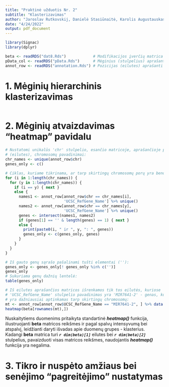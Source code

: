 ```yaml
---
title: "Praktinė užduotis Nr. 2"
subtitle: "Klasterizavimas"
author: "Jaroslav Rutkovskij, Danielė Stasiūnaitė, Karolis Augustauskas (JDK)"
date: "4/24/2022"
output: pdf_document
---
```

```r
library(Signac)
library(dplyr)
```

```r
beta <- readRDS("dat8.Rds")            # Modifikacijos įverčių matrica
pData_col <- readRDS("pData.Rds")      # Mėginius (stulpelius) aprašanti matrica
annot_row <- readRDS("annotation.Rds") # Pozicijas (eilutes) aprašanti matrica
```

# 1. Mėginių hierarchinis klasterizavimas
```r
```

# 2. Mėginių atvaizdavimas "heatmap" pavidalu
```r
# Nustatomi unikalūs 'chr' stulpelio, esančio matricoje, aprašančioje pozicijas
# (eilutes), chromosomų pavadinimai:
chr_names <- unique(annot_row$chr)     
genes_only <- c()

# Ciklas, kuriame tikrinama, ar tarp skirtingų chromosomų porų yra bendrų genų:
for (i in 1:length(chr_names)) {
  for (y in 1:length(chr_names)) {
    if (i == y) { next }
    else {
      names1 <- annot_row[annot_row$chr == chr_names[i],
                          'UCSC_RefGene_Name'] %>% unique()
      names2 <- annot_row[annot_row$chr == chr_names[y],
                          'UCSC_RefGene_Name'] %>% unique()
      genes <- intersect(names1, names2)
      if (genes[1] == '' & length(genes) == 1) { next }
      else {
        print(paste0(i, " ir ", y, ": ", genes))
        genes_only <- c(genes_only, genes)
      }
    }
  }
}

# Iš gauto genų sąrašo pašalinami tušti elementai (''):
genes_only <- genes_only[! genes_only %in% c('')]
genes_only
# Sukuriama genų dažnių lentelė:
table(genes_only)

# Iš eilutes aprašančios matricos išrenkamos tik tos eilutės, kuriose
# 'UCSC_RefGene_Name' stulpelio pavadinimas yra 'MIR7641-2' - genas, kuris
# yra dažniausiai aptinkamas tarp skirtingų chromosomų:
mt <- annot_row[annot_row$UCSC_RefGene_Name == "MIR7641-2", ] %>% data.matrix()
heatmap(beta[rownames(mt),])
```

Nuskaitytiems duomenims pritaikyta standartinė ***heatmap()*** funkcija,
iliustruojanti **beta** matricos reikšmes ir pagal spalvų intensyvumą bei
atspalvį, leidžianti daryti išvadas apie duomenų grupes - klasterius.\
Kadangi **beta** matrica turi ***`r dim(beta)[1]`*** eilutes bei
***`r dim(beta)[2]`*** stulpelius, pavaizduoti visas matricos reikšmes,
naudojantis ***heatmap()*** funkcija yra negalima.





# 3. Tikro ir nuspėto amžiaus bei senėjimo "pagreitėjimo" nustatymas
```r
```